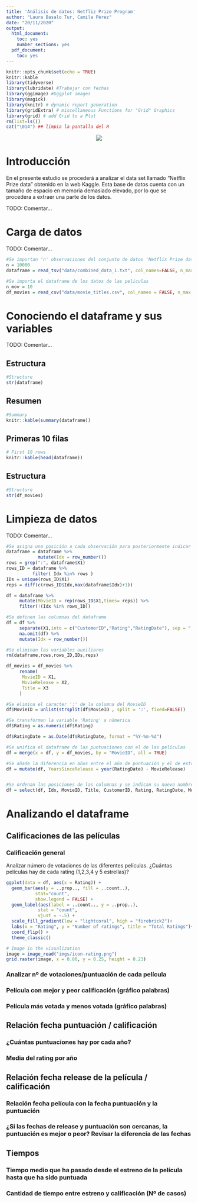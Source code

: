 ```yaml
---
title: 'Análisis de datos: Netfliz Prize Program'
author: "Laura Basalo Tur, Camila Pérez"
date: "20/11/2020"
output:
  html_document:
    toc: yes
    number_sections: yes
  pdf_document:
    toc: yes
---
```


```r
knitr::opts_chunk$set(echo = TRUE)
knitr::kable
library(tidyverse)
library(lubridate) #Trabajar con fechas
library(ggimage) #Gggplot images
library(magick)
library(knitr) # dynamic report generation
library(gridExtra) # miscellaneous Functions for "Grid" Graphics
library(grid) # add Grid to a Plot
rm(list=ls())
cat("\014") ## limpia la pantalla del R
```

<center><img
src="imgs/netflix-header.jpg">
</center>


# **Introducción**

En el presente estudio se procederá a analizar el data set llamado "Netflix Prize data" obtenido en la web Kaggle. 
Esta base de datos cuenta con un tamaño de espacio en memoria demasiado elevado, por lo que se procedera a extraer una parte de los datos.

TODO: Comentar...


# **Carga de datos**

TODO: Comentar...


```r
#Se importan 'n' observaciones del conjunto de datos 'Netflix Prize data'
n = 10000
dataframe = read_tsv("data/combined_data_1.txt", col_names=FALSE, n_max = n)

#Se importa el dataframe de los datos de las películas
n_mov = 10
df_movies = read_csv("data/movie_titles.csv", col_names = FALSE, n_max = n_mov)
```



# **Conociendo el dataframe y sus variables**

TODO: Comentar...

## Estructura
```r
#Structure 
str(dataframe)
```

## Resumen 
```r
#Summary
knitr::kable(summary(dataframe))
```


## Primeras 10 filas
```r
# First 10 rows 
knitr::kable(head(dataframe))
```


## Estructura
```r
#Structure 
str(df_movies)
```



# **Limpieza de datos**

TODO: Comentar...

```r
#Se asigna una posición a cada observación para posteriormente indicar el id de película de cada una de ellas
dataframe = dataframe %>% 
            mutate(Idx = row_number()) 
rows = grep(":", dataframe$X1) 
rows_ID = dataframe %>% 
          filter( Idx %in% rows ) 
IDs = unique(rows_ID$X1)
reps = diff(c(rows_ID$Idx,max(dataframe$Idx)+1))

df = dataframe %>% 
     mutate(MovieID = rep(rows_ID$X1,times= reps)) %>% 
     filter(!(Idx %in% rows_ID))

#Se definen las columnas del dataframe
df = df %>% 
     separate(X1,into = c("CustomerID","Rating","RatingDate"), sep = ",") %>%
     na.omit(df) %>%
     mutate(Idx = row_number())

#Se eliminan las variables auxiliares
rm(dataframe,rows,rows_ID,IDs,reps)
```

```r
df_movies = df_movies %>% 
     rename(
      MovieID = X1,
      MovieRelease = X2,
      Title = X3
     )

```




```r
#Se elimina el caracter ':' de la columna del MovieID
df$MovieID = unlist(strsplit(df$MovieID , split = ':', fixed=FALSE))

#Se transforman la variable 'Rating' a númerica
df$Rating = as.numeric(df$Rating)

df$RatingDate = as.Date(df$RatingDate, format = "%Y-%m-%d")

#Se unifica el dataframe de las puntuaciones con el de las películas
df = merge(x = df, y = df_movies, by = "MovieID", all = TRUE)

#Se añade la diferencia en años entre el año de puntuación y el de estreno de la película
df = mutate(df, YearsSinceRelease = year(RatingDate) - MovieRelease)


#Se ordenan las posiciones de las columnas y se indican su nuevo nombre
df = select(df, Idx, MovieID, Title, CustomerID, Rating, RatingDate, MovieRelease, YearsSinceRelease)

```




# **Analizando el dataframe**


## Calificaciones de las películas

### Calificación general 

Analizar número de votaciones de las diferentes películas. ¿Cuántas películas hay de cada rating (1,2,3,4 y 5 estrellas)?

```r
ggplot(data = df, aes(x = Rating)) +
  geom_bar(aes(y = ..prop.., fill = ..count..), 
           stat="count", 
           show.legend = FALSE) +
  geom_label(aes(label = ..count.., y = ..prop..), 
            stat = "count",
            vjust = -.5) +
  scale_fill_gradient(low = "lightcoral", high = "firebrick2")+
  labs(x = "Rating", y = "Number of ratings", title = "Total Ratings")+
  coord_flip() + 
  theme_classic()

# Image in the visualization 
image = image_read("imgs/icon-rating.png") 
grid.raster(image, x = 0.80, y = 0.25, height = 0.23)

```


### Analizar nº de votaciones/puntuación de cada película

### Película con mejor y peor calificación (gráfico palabras)

### Película más votada y menos votada (gráfico palabras)



## Relación fecha puntuación / calificación

### ¿Cuántas puntuaciones hay por cada año?

### Media del rating por año



## Relación fecha release de la película / calificación

### Relación fecha película con la fecha puntuación y la puntuación 

### ¿Si las fechas de release y puntuación son cercanas, la puntuación es mejor o peor? Revisar la diferencia de las fechas


## Tiempos

### Tiempo medio que ha pasado desde el estreno de la película hasta que ha sido puntuada

### Cantidad de tiempo entre estreno y calificación (Nº de casos)
